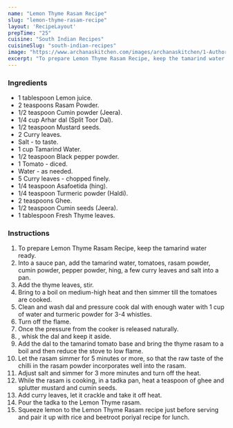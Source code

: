 ---
name: "Lemon Thyme Rasam Recipe"
slug: "lemon-thyme-rasam-recipe"
layout: 'RecipeLayout'
prepTime: "25"
cuisine: "South Indian Recipes"
cuisineSlug: "south-indian-recipes"
image: "https://www.archanaskitchen.com/images/archanaskitchen/1-Author/sujatas/Lemon_thyme_rasam_recipe.jpg"
excerpt: "To prepare Lemon Thyme Rasam Recipe, keep the tamarind water ready"
---

### Ingredients

- 1 tablespoon Lemon juice.
- 2 teaspoons Rasam Powder.
- 1/2 teaspoon Cumin powder (Jeera).
- 1/4 cup Arhar dal (Split Toor Dal).
- 1/2 teaspoon Mustard seeds.
- 2 Curry leaves.
- Salt - to taste.
- 1 cup Tamarind Water.
- 1/2 teaspoon Black pepper powder.
- 1 Tomato - diced.
- Water - as needed.
- 5 Curry leaves - chopped finely.
- 1/4 teaspoon Asafoetida (hing).
- 1/4 teaspoon Turmeric powder (Haldi).
- 2 teaspoons Ghee.
- 1/2 teaspoon Cumin seeds (Jeera).
- 1 tablespoon Fresh Thyme leaves.

### Instructions

1. To prepare Lemon Thyme Rasam Recipe, keep the tamarind water ready.
1. Into a sauce pan, add the tamarind water, tomatoes, rasam powder, cumin powder, pepper powder, hing, a few curry leaves and salt into a pan.
1. Add the thyme leaves, stir.
1. Bring to a boil on medium-high heat and then simmer till the tomatoes are cooked.
1. Clean and wash dal and pressure cook dal with enough water with 1 cup of water and turmeric powder for 3-4 whistles.
1. Turn off the flame.
1. Once the pressure from the cooker is released naturally.
1. , whisk the dal and keep it aside.
1. Add the dal to the tamarind tomato base and bring the thyme rasam to a boil and then reduce the stove to low flame.
1. Let the rasam simmer for 5 minutes or more, so that the raw taste of the chilli in the rasam powder incorporates well into the rasam.
1. Adjust salt and simmer for 3 more minutes and turn off the heat.
1. While the rasam is cooking, in a tadka pan, heat a teaspoon of ghee and splutter mustard and cumin seeds.
1. Add curry leaves, let it crackle and take it off heat.
1. Pour the tadka to the Lemon Thyme rasam.
1. Squeeze lemon to the Lemon Thyme Rasam recipe just before serving and pair it up with rice and beetroot poriyal recipe for lunch.
